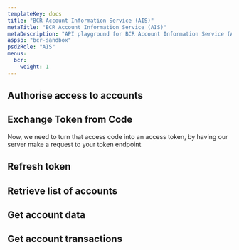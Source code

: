 ```yaml
---
templateKey: docs
title: "BCR Account Information Service (AIS)"
metaTitle: "BCR Account Information Service (AIS)"
metaDescription: "API playground for BCR Account Information Service (AIS)"
aspsp: "bcr-sandbox"
psd2Role: "AIS"
menus:
  bcr: 
    weight: 1
---
```








<step>

  ## Authorise access to accounts

  <AuthoriseStep/>
</step>
<step>

  ## Exchange Token from Code

  <CreateToken/>
  Now, we need to turn that access code into an access token, by having our server make a request to your token endpoint
</step>
<step>

  ## Refresh token

  <RefreshToken/>
  </step>
  <step>

  ## Retrieve list of accounts

  <StepAccounts/>
  </step>
  <step>

  ## Get account data

  <StepAccount/>
  </step>
  <step>

  ## Get account transactions

  <StepTransactions/>
  </step>

